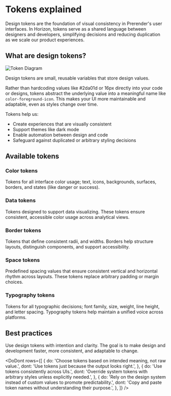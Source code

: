 
<Meta title="Foundations/Tokens/Tokens explained" />

# Tokens explained

Design tokens are the foundation of visual consistency in Prerender's user interfaces. In Horizon, tokens serve as a shared language between designers and developers, simplifying decisions and reducing duplication as we scale our product experiences.

## What are design tokens?

![Token Diagram](/images/token-example.png)

Design tokens are small, reusable variables that store design values.

Rather than hardcoding values like #2da01d or 16px directly into your code or designs, tokens abstract the underlying value into a meaningful name like `color-foreground-icon`. This makes your UI more maintainable and adaptable, even as styles change over time.

Tokens help us:

- Create experiences that are visually consistent
- Support themes like dark mode
- Enable automation between design and code
- Safeguard against duplicated or arbitrary styling decisions

## Available tokens

### Color tokens

Tokens for all interface color usage; text, icons, backgrounds, surfaces, borders, and states (like danger or success).

### Data tokens

Tokens designed to support data visualizing. These tokens ensure consistent, accessible color usage across analytical views.

### Border tokens

Tokens that define consistent radii, and widths. Borders help structure layouts, distinguish components, and support accessibility.

### Space tokens

Predefined spacing values that ensure consistent vertical and horizontal rhythm across layouts. These tokens replace arbitrary padding or margin choices.

### Typography tokens

Tokens for all typographic decisions; font family, size, weight, line height, and letter spacing. Typography tokens help maintain a unified voice across platforms.

## Best practices

Use design tokens with intention and clarity. The goal is to make design and development faster, more consistent, and adaptable to change.

<DoDont
  rows={[
    {
      do: 'Choose tokens based on intended meaning, not raw value.',
      dont: 'Use tokens just because the output looks right.',
    },
    {
      do: 'Use tokens consistently across UIs.',
      dont: 'Override system tokens with arbitrary styles unless explicitly needed.',
    },
    {
      do: 'Rely on the design system instead of custom values to promote predictability.',
      dont: 'Copy and paste token names without understanding their purpose.',
    },
  ]}
/>
